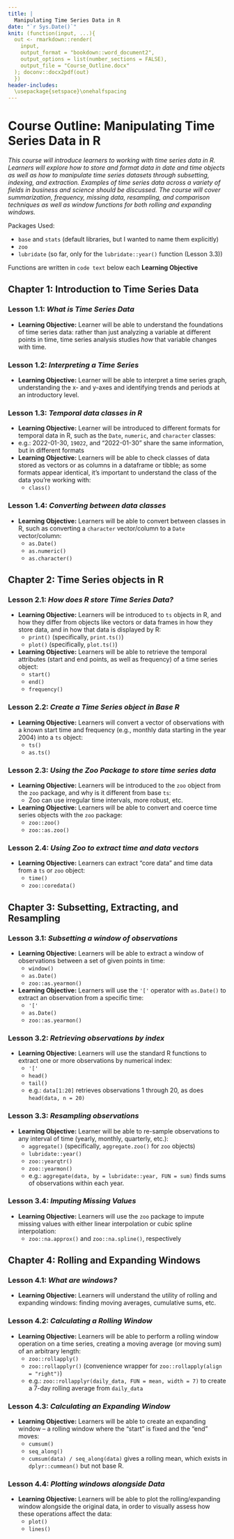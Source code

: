 ```yaml
---
title: |
  Manipulating Time Series Data in R
date: "`r Sys.Date()`"
knit: (function(input, ...){
  out <- rmarkdown::render(
    input,
    output_format = "bookdown::word_document2",
    output_options = list(number_sections = FALSE),
    output_file = "Course_Outline.docx"
  ); doconv::docx2pdf(out)
  })
header-includes:
  \usepackage{setspace}\onehalfspacing
---
```


# Course Outline: Manipulating Time Series Data in R

*This course will introduce learners to working with time series data in R. Learners will explore how to store and format data in date and time objects as well as how to manipulate time series datasets through subsetting, indexing, and extraction. Examples of time series data across a variety of fields in business and science should be discussed. The course will cover summarization, frequency, missing data, resampling, and comparison techniques as well as window functions for both rolling and expanding windows.*

Packages Used:

-   `base` and `stats` (default libraries, but I wanted to name them explicitly)
-   `zoo`
-   `lubridate`   (so far, only for the `lubridate::year()` function (Lesson 3.3))

Functions are written in `code text` below each **Learning Objective**


## Chapter 1: Introduction to Time Series Data {-}

###   Lesson 1.1: *What is Time Series Data*

-   **Learning Objective:** Learner will be able to understand the foundations of time series data: rather than just analyzing a variable at different points in time, time series analysis studies *how* that variable changes with time.

###   Lesson 1.2: *Interpreting a Time Series*

-   **Learning Objective:** Learner will be able to interpret a time series graph, understanding the x- and y-axes and identifying trends and periods at an introductory level.

###   Lesson 1.3: *Temporal data classes in R*

-   **Learning Objective:** Learner will be introduced to different formats for temporal data in R, such as the `Date`, `numeric`, and `character` classes:
  -   e.g.: 2022-01-30, `19022`, and "2022-01-30" share the same information, but in different formats
-   **Learning Objective:** Learners will be able to check classes of data stored as vectors or as columns in a dataframe or tibble; as some formats appear identical, it's important to understand the class of the data you're working with:
    -   `class()`
        
###   Lesson 1.4: *Converting between data classes*

-   **Learning Objective:** Learners will be able to convert between classes in R, such as converting a `character` vector/column to a `Date` vector/column:
    -   `as.Date()`
    -   `as.numeric()`
    -   `as.character()`



## Chapter 2: Time Series objects in R {-}

###   Lesson 2.1: *How does R store Time Series Data?*

-   **Learning Objective:** Learners will be introduced to `ts` objects in R, and how they differ from objects like vectors or data frames in how they store data, and in how that data is displayed by R:
    - `print()`   (specifically, `print.ts()`)
    - `plot()`    (specifically, `plot.ts()`)
    
-   **Learning Objective:** Learners will be able to retrieve the temporal attributes (start and end points, as well as frequency) of a time series object:
    -   `start()`
    -   `end()`
    -   `frequency()`
    
###   Lesson 2.2: *Create a Time Series object in Base R*

-   **Learning Objective:** Learners will convert a vector of observations with a known start time and frequency (e.g., monthly data starting in the year 2004) into a `ts` object:
    -   `ts()`
    -   `as.ts()`
  
###   Lesson 2.3: *Using the Zoo Package to store time series data*

-   **Learning Objective:** Learners will be introduced to the `zoo` object from the `zoo` package, and why is it different from base `ts`:
    -   Zoo can  use irregular time intervals, more robust, etc.
-   **Learning Objective:** Learners will be able to convert and coerce time series objects with the `zoo` package:
    -   `zoo::zoo()`
    -   `zoo::as.zoo()`
  
###   Lesson 2.4: *Using Zoo to extract time and data vectors*

-   **Learning Objective:** Learners can extract "core data" and time data from a `ts` or `zoo` object:
    -   `time()`
    -   `zoo::coredata()`



## Chapter 3: Subsetting, Extracting, and Resampling {-}

###   Lesson 3.1: *Subsetting a window of observations*

-   **Learning Objective:** Learners will be able to extract a window of observations between a set of given points in time:
    -   `window()`
    -   `as.Date()`
    -   `zoo::as.yearmon()`
  
-   **Learning Objective:** Learners will use the `'['` operator with `as.Date()` to extract an observation from a specific time:
    -   `'['`
    -   `as.Date()`
    -   `zoo::as.yearmon()`
  
###   Lesson 3.2: *Retrieving observations by index*

-   **Learning Objective:** Learners will use the standard R functions to extract one or more observations by numerical index:
    -   `'['`
    -   `head()`
    -   `tail()`
    -   e.g.: `data[1:20]` retrieves observations 1 through 20, as does `head(data, n = 20)`
  
###   Lesson 3.3: *Resampling observations*

-   **Learning Objective:** Learner will be able to re-sample observations to any interval of time (yearly, monthly, quarterly, etc.):
    -   `aggregate()`   (specifically, `aggregate.zoo()` for `zoo` objects)
    -   `lubridate::year()`
    -   `zoo::yearqtr()`
    -   `zoo::yearmon()`
    -   e.g.: `aggregate(data, by = lubridate::year, FUN = sum)` finds sums of observations within each year.
    
###   Lesson 3.4: *Imputing Missing Values*

-   **Learning Objective:** Learners will use the `zoo` package to impute missing values with either linear interpolation or cubic spline interpolation:
    -   `zoo::na.approx()` and `zoo::na.spline()`, respectively



## Chapter 4: Rolling and Expanding Windows {-}

###   Lesson 4.1: *What are windows?*

-   **Learning Objective:** Learners will understand the utility of rolling and expanding windows: finding moving averages, cumulative sums, etc.

###   Lesson 4.2: *Calculating a Rolling Window*

-   **Learning Objective:** Learners will be able to perform a rolling window operation on a time series, creating a moving average (or moving sum) of an arbitrary length:
    -   `zoo::rollapply()`
    -   `zoo::rollapplyr()` (convenience wrapper for `zoo::rollapply(align = "right")`)
    -   e.g.: `zoo::rollapplyr(daily_data, FUN = mean, width = 7)` to create a 7-day rolling average from `daily_data`
  
###   Lesson 4.3: *Calculating an Expanding Window*

-   **Learning Objective:** Learners will be able to create an expanding window -- a rolling window where the "start" is fixed and the "end" moves:
    -   `cumsum()`
    -   `seq_along()`
    -   `cumsum(data) / seq_along(data)` gives a rolling mean, which exists in `dplyr::cummean()` but not base R.
  
###   Lesson 4.4: *Plotting windows alongside Data*

-   **Learning Objective:** Learners will be able to plot the rolling/expanding window alongside the original data, in order to visually assess how these operations affect the data:
    -   `plot()`
    -   `lines()`
